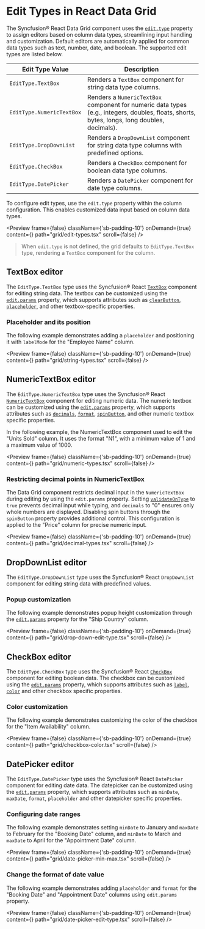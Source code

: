 
<Meta
  title="React Data Grid - Edit Types | Syncfusion"
  description="Edit types in Data Grid, including string, numeric, dropdown, boolean, and date editors with flexible customization options for data entry."
/>

# Edit Types in React Data Grid
 
The Syncfusion® React Data Grid component uses the [`edit.type`](https://react-api.syncfusion.com/data-grid/columneditconfig#type) property to assign editors based on column data types, streamlining input handling and customization. Default editors are automatically applied for common data types such as text, number, date, and boolean. The supported edit types are listed below.

|Edit Type Value | Description |
|-----------------|-------------|
| `EditType.TextBox` | Renders a `TextBox` component for string data type columns. |
| `EditType.NumericTextBox` | Renders a `NumericTextBox` component for numeric data types (e.g., integers, doubles, floats, shorts, bytes, longs, long doubles, decimals). |
| `EditType.DropDownList` | Renders a `DropDownList` component for string data type columns with predefined options. |
| `EditType.CheckBox` | Renders a `CheckBox` component for boolean data type columns. |
| `EditType.DatePicker` | Renders a `DatePicker` component for date type columns. |
 
To configure edit types, use the `edit.type` property within the column configuration. This enables customized data input based on column data types.

<Preview  frame={false}
  className={'sb-padding-10'}
  onDemand={true}
  content={<EditTypes/>}
  path="grid/edit-types.tsx"
  scroll={false}
/>
  
> When `edit.type` is not defined, the grid defaults to `EditType.TextBox` type, rendering a `TextBox` component for the column.
 
## TextBox editor

The `EditType.TextBox` type uses the Syncfusion® React [`TextBox`](https://react.syncfusion.com/textbox#getting-started) component for editing string data. The textbox can be customized using the [`edit.params`](https://react-api.syncfusion.com/data-grid/columneditconfig#params) property, which supports attributes such as [`clearButton`](https://react-api.syncfusion.com/textbox/overview#clearbutton), [`placeholder`](https://react-api.syncfusion.com/textbox/overview#placeholder), and other textbox-specific properties.

### Placeholder and its position

The following example demonstrates adding a `placeholder` and positioning it with `labelMode` for the "Employee Name" column.

<Preview  frame={false}
  className={'sb-padding-10'}
  onDemand={true}
  content={<StringTypes/>}
  path="grid/string-types.tsx"
  scroll={false}
/>
 
## NumericTextBox editor
 
The `EditType.NumericTextBox` type uses the Syncfusion® React [`NumericTextBox`](https://react.syncfusion.com/numeric-textbox#getting-started) component for editing numeric data. The numeric textbox can be customized using the [`edit.params`](https://react-api.syncfusion.com/data-grid/columneditconfig#params) property, which supports attributes such as [`decimals`](https://react-api.syncfusion.com/numeric-textbox/overview#decimals), [`format`](https://react-api.syncfusion.com/numeric-textbox/overview#format), [`spinButton`](https://react-api.syncfusion.com/numeric-textbox/overview#spinbutton), and other numeric textbox specific properties.

In the following example, the NumericTextBox component used to edit the "Units Sold" column. It uses the format "N1", with a minimum value of 1 and a maximum value of 1000.

<Preview  frame={false}
  className={'sb-padding-10'}
  onDemand={true}
  content={<NumericTypes/>}
  path="grid/numeric-types.tsx"
  scroll={false}
/>
 
### Restricting decimal points in NumericTextBox
 
The Data Grid component restricts decimal input in the `NumericTextBox` during editing by using the `edit.params` property. Setting [`validateOnType`](https://react-api.syncfusion.com/numeric-textbox/overview#validateontype) to `true` prevents decimal input while typing, and `decimals` to "0" ensures only whole numbers are displayed. Disabling spin buttons through the `spinButton` property provides additional control. This configuration is applied to the "Price" column for precise numeric input.

<Preview  frame={false}
  className={'sb-padding-10'}
  onDemand={true} 
  content={<DecimalTypes/>}
  path="grid/decimal-types.tsx"
  scroll={false}
/>
 
## DropDownList editor

The `EditType.DropDownList` type uses the Syncfusion® React `DropDownList` component for editing string data with predefined values.

### Popup customization

The following example demonstrates popup height customization through the [`edit.params`](https://react-api.syncfusion.com/data-grid/columneditconfig#params) property for the "Ship Country" column.

<Preview  frame={false}
  className={'sb-padding-10'}
  onDemand={true}
  content={<DropDownEditType/>}
  path="grid/drop-down-edit-type.tsx"
  scroll={false}
/>

## CheckBox editor

The `EditType.CheckBox` type uses the Syncfusion® React [`CheckBox`](https://react.syncfusion.com/checkbox#getting-started) component for editing boolean data. The checkbox can be customized using the [`edit.params`](https://react-api.syncfusion.com/data-grid/columneditconfig#params) property, which supports attributes such as [`label`](https://react-api.syncfusion.com/checkbox/overview#label), [`color`](https://react-api.syncfusion.com/checkbox/overview#color) and other checkbox specific properties.

### Color customization

The following example demonstrates customizing the color of the checkbox for the "Item Availability" column.

<Preview  frame={false}
  className={'sb-padding-10'}
  onDemand={true}
  content={<CheckBoxTypeColor/>}
  path="grid/checkbox-color.tsx"
  scroll={false}
/>

## DatePicker editor

The `EditType.DatePicker` type uses the Syncfusion® React `DatePicker` component for editing date data. The datepicker can be customized using the [`edit.params`](https://react-api.syncfusion.com/data-grid/columneditconfig#params) property, which supports attributes such as `minDate`, `maxDate`, `format`, `placeholder` and other datepicker specific properties. 

### Configuring date ranges

The following example demonstrates setting `minDate` to January and `maxDate` to February for the "Booking Date" column, and `minDate` to March and `maxDate` to April for the "Appointment Date" column.

<Preview  frame={false}
  className={'sb-padding-10'}
  onDemand={true}
  content={<DatePickerMinMax/>}
  path="grid/date-picker-min-max.tsx"
  scroll={false}
/>

### Change the format of date value

The following example demonstrates adding `placeholder` and `format` for the "Booking Date" and "Appointment Date" columns using `edit.params` property.

<Preview  frame={false}
  className={'sb-padding-10'}
  onDemand={true}
  content={<DatePickerEditType/>}
  path="grid/date-picker-edit-type.tsx"
  scroll={false}
/>